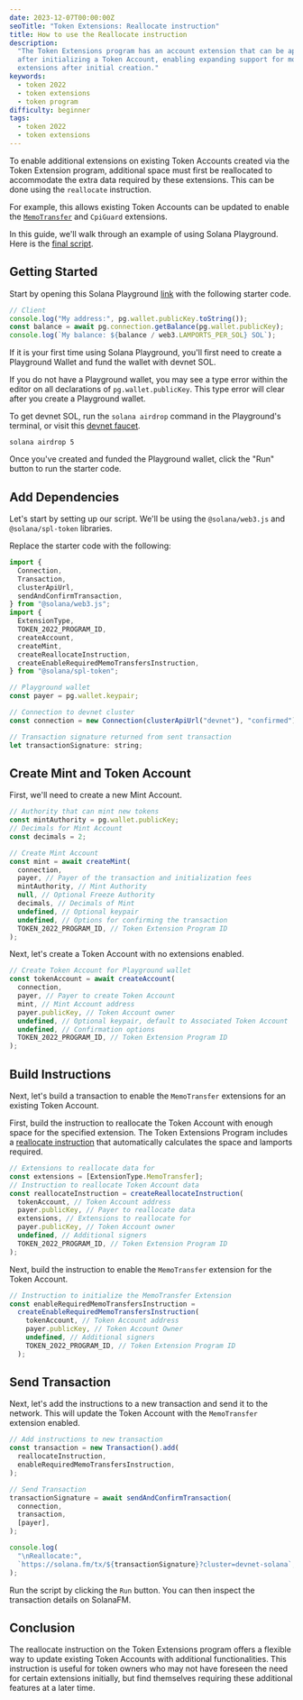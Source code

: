 ```yaml
---
date: 2023-12-07T00:00:00Z
seoTitle: "Token Extensions: Reallocate instruction"
title: How to use the Reallocate instruction
description:
  "The Token Extensions program has an account extension that can be applied
  after initializing a Token Account, enabling expanding support for more
  extensions after initial creation."
keywords:
  - token 2022
  - token extensions
  - token program
difficulty: beginner
tags:
  - token 2022
  - token extensions
---
```


To enable additional extensions on existing Token Accounts created via the Token
Extension program, additional space must first be reallocated to accommodate the
extra data required by these extensions. This can be done using the `reallocate`
instruction.

For example, this allows existing Token Accounts can be updated to enable the
[`MemoTransfer`](/developers/guides/token-extensions/required-memo) and
`CpiGuard` extensions.

In this guide, we'll walk through an example of using Solana Playground. Here is
the [final script](https://beta.solpg.io/65723a50fb53fa325bfd0c52).

## Getting Started

Start by opening this Solana Playground
[link](https://beta.solpg.io/656e19acfb53fa325bfd0c46) with the following
starter code.

```javascript
// Client
console.log("My address:", pg.wallet.publicKey.toString());
const balance = await pg.connection.getBalance(pg.wallet.publicKey);
console.log(`My balance: ${balance / web3.LAMPORTS_PER_SOL} SOL`);
```

If it is your first time using Solana Playground, you'll first need to create a
Playground Wallet and fund the wallet with devnet SOL.

<Callout type="info">

If you do not have a Playground wallet, you may see a type error within the
editor on all declarations of `pg.wallet.publicKey`. This type error will clear
after you create a Playground wallet.

</Callout>

To get devnet SOL, run the `solana airdrop` command in the Playground's
terminal, or visit this [devnet faucet](https://faucet.solana.com/).

```
solana airdrop 5
```

Once you've created and funded the Playground wallet, click the "Run" button to
run the starter code.

## Add Dependencies

Let's start by setting up our script. We'll be using the `@solana/web3.js` and
`@solana/spl-token` libraries.

Replace the starter code with the following:

```javascript
import {
  Connection,
  Transaction,
  clusterApiUrl,
  sendAndConfirmTransaction,
} from "@solana/web3.js";
import {
  ExtensionType,
  TOKEN_2022_PROGRAM_ID,
  createAccount,
  createMint,
  createReallocateInstruction,
  createEnableRequiredMemoTransfersInstruction,
} from "@solana/spl-token";

// Playground wallet
const payer = pg.wallet.keypair;

// Connection to devnet cluster
const connection = new Connection(clusterApiUrl("devnet"), "confirmed");

// Transaction signature returned from sent transaction
let transactionSignature: string;
```

## Create Mint and Token Account

First, we'll need to create a new Mint Account.

```javascript
// Authority that can mint new tokens
const mintAuthority = pg.wallet.publicKey;
// Decimals for Mint Account
const decimals = 2;

// Create Mint Account
const mint = await createMint(
  connection,
  payer, // Payer of the transaction and initialization fees
  mintAuthority, // Mint Authority
  null, // Optional Freeze Authority
  decimals, // Decimals of Mint
  undefined, // Optional keypair
  undefined, // Options for confirming the transaction
  TOKEN_2022_PROGRAM_ID, // Token Extension Program ID
);
```

Next, let's create a Token Account with no extensions enabled.

```javascript
// Create Token Account for Playground wallet
const tokenAccount = await createAccount(
  connection,
  payer, // Payer to create Token Account
  mint, // Mint Account address
  payer.publicKey, // Token Account owner
  undefined, // Optional keypair, default to Associated Token Account
  undefined, // Confirmation options
  TOKEN_2022_PROGRAM_ID, // Token Extension Program ID
);
```

## Build Instructions

Next, let's build a transaction to enable the `MemoTransfer` extensions for an
existing Token Account.

First, build the instruction to reallocate the Token Account with enough space
for the specified extension. The Token Extensions Program includes a
[reallocate instruction](https://github.com/solana-labs/solana-program-library/blob/master/token/program-2022/src/extension/reallocate.rs#L24)
that automatically calculates the space and lamports required.

```javascript
// Extensions to reallocate data for
const extensions = [ExtensionType.MemoTransfer];
// Instruction to reallocate Token Account data
const reallocateInstruction = createReallocateInstruction(
  tokenAccount, // Token Account address
  payer.publicKey, // Payer to reallocate data
  extensions, // Extensions to reallocate for
  payer.publicKey, // Token Account owner
  undefined, // Additional signers
  TOKEN_2022_PROGRAM_ID, // Token Extension Program ID
);
```

Next, build the instruction to enable the `MemoTransfer` extension for the Token
Account.

```javascript
// Instruction to initialize the MemoTransfer Extension
const enableRequiredMemoTransfersInstruction =
  createEnableRequiredMemoTransfersInstruction(
    tokenAccount, // Token Account address
    payer.publicKey, // Token Account Owner
    undefined, // Additional signers
    TOKEN_2022_PROGRAM_ID, // Token Extension Program ID
  );
```

## Send Transaction

Next, let's add the instructions to a new transaction and send it to the
network. This will update the Token Account with the `MemoTransfer` extension
enabled.

```javascript
// Add instructions to new transaction
const transaction = new Transaction().add(
  reallocateInstruction,
  enableRequiredMemoTransfersInstruction,
);

// Send Transaction
transactionSignature = await sendAndConfirmTransaction(
  connection,
  transaction,
  [payer],
);

console.log(
  "\nReallocate:",
  `https://solana.fm/tx/${transactionSignature}?cluster=devnet-solana`,
);
```

Run the script by clicking the `Run` button. You can then inspect the
transaction details on SolanaFM.

## Conclusion

The reallocate instruction on the Token Extensions program offers a flexible way
to update existing Token Accounts with additional functionalities. This
instruction is useful for token owners who may not have foreseen the need for
certain extensions initially, but find themselves requiring these additional
features at a later time.

